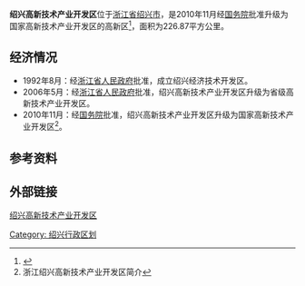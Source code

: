 '''绍兴高新技术产业开发区'''位于[[浙江省|浙江省]][[绍兴市|绍兴市]]，是2010年11月经[[中华人民共和国国务院|国务院]]批准升级为国家高新技术产业开发区的高新区<ref>{{cite web |url=http://park.chinahightech.com/hightech/html/73/hightech.html |title=绍兴高新区 |accessdate=2016-05-19 |publisher=高新网 |deadurl=yes |archiveurl=https://web.archive.org/web/20160408023635/http://park.chinahightech.com/hightech/html/73/hightech.html |archivedate=2016-04-08 }}</ref>，面积为226.87平方公里。

== 经济情况 ==
*1992年8月：经[[浙江省人民政府|浙江省人民政府]]批准，成立绍兴经济技术开发区。
*2006年5月：经[[浙江省人民政府|浙江省人民政府]]批准，绍兴高新技术产业开发区升级为省级高新技术产业开发区。
*2010年11月：经[[中华人民共和国国务院|国务院]]批准，绍兴高新技术产业开发区升级为国家高新技术产业开发区<ref>浙江绍兴高新技术产业开发区简介</ref>。

== 参考资料 ==
{{reflist}}

== 外部链接 ==
[https://web.archive.org/web/20160527163234/http://www.sxcbd.gov.cn/ 绍兴高新技术产业开发区]

{{国家级高新技术产业开发区}}
[[Category:_绍兴行政区划|Category: 绍兴行政区划]]